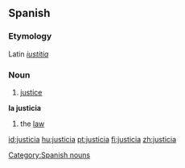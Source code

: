 == Spanish ==
=== Etymology ===
Latin ''[[iustitia]]''
=== Noun ===
# [[justice]]
'''la justicia'''
# the [[law]]

[[Category:Spanish nouns]]

[[id:justicia]]
[[hu:justicia]]
[[pt:justicia]]
[[fi:justicia]]
[[zh:justicia]]